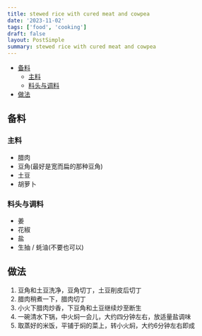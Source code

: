 ```yaml
---
title: stewed rice with cured meat and cowpea
date: '2023-11-02'
tags: ['food', 'cooking']
draft: false
layout: PostSimple
summary: stewed rice with cured meat and cowpea
---
```


- [备料](#备料)
  - [主料](#主料)
  - [料头与调料](#料头与调料)
- [做法](#做法)

## 备料

### 主料

- 腊肉
- 豆角(最好是宽而扁的那种豆角)
- 土豆
- 胡萝卜

### 料头与调料

- 姜
- 花椒
- 盐
- 生抽 / 蚝油(不要也可以)

## 做法

1. 豆角和土豆洗净，豆角切丁，土豆削皮后切丁
2. 腊肉稍煮一下，腊肉切丁
3. 小火下腊肉炒香，下豆角和土豆继续炒至断生
4. 一碗清水下锅，中火焖一会儿，大约四分钟左右，放适量盐调味
5. 取蒸好的米饭，平铺于焖的菜上，转小火焖，大约6分钟左右即成
